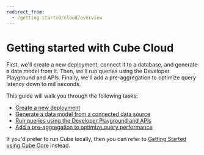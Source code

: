 ```yaml
---
redirect_from:
  - /getting-started/cloud/overview
---
```


# Getting started with Cube Cloud

First, we'll create a new deployment, connect it to a database, and generate a
data model from it. Then, we'll run queries using the Developer Playground and
APIs. Finally, we'll add a pre-aggregation to optimize query latency down to
milliseconds.

This guide will walk you through the following tasks:

- [Create a new deployment](/product/getting-started/cloud/create-a-deployment)
- [Generate a data model from a connected data source](/product/getting-started/cloud/generate-models)
- [Run queries using the Developer Playground and APIs](/product/getting-started/cloud/query-data)
- [Add a pre-aggregation to optimize query performance](/product/getting-started/cloud/add-a-pre-aggregation)

If you'd prefer to run Cube locally, then you can refer to [Getting Started
using Cube Core][ref-getting-started-core-overview] instead.

[ref-getting-started-core-overview]: /product/getting-started/core/overview
